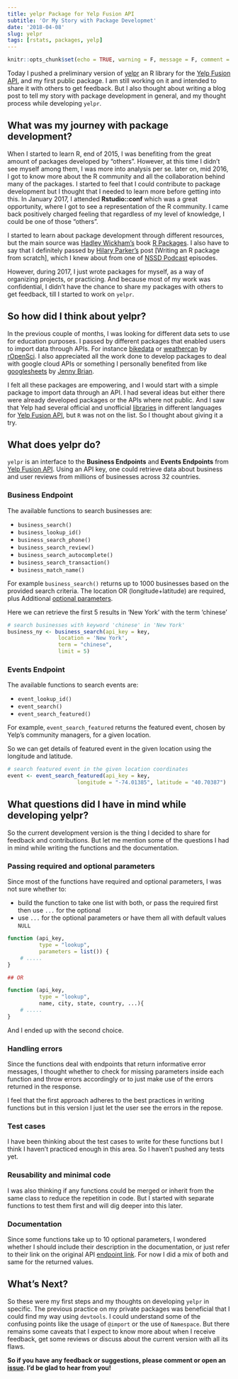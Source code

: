 ```yaml
---
title: yelpr Package for Yelp Fusion API
subtitle: 'Or My Story with Package Developmet'
date: '2018-04-08'
slug: yelpr
tags: [rstats, packages, yelp]
---
```


```r
knitr::opts_chunk$set(echo = TRUE, warning = F, message = F, comment = "")
```

Today I pushed a preliminary version of [yelpr](https://github.com/OmaymaS/yelpr) an R library for the [Yelp Fusion API](https://www.yelp.com/developers/documentation/v3/get_started), and my first public package. I am still working on it and intended to share it with others to get feedback. But I also thought about writing a blog post to tell my story with package development in general, and my thought process while developing `yelpr`.

## What was my journey with package development? 

When I started to learn R, end of 2015, I was benefiting from the great amount of packages developed by "others". However, at this time I didn't see myself among them, I was more into analysis per se. later on, mid 2016, I got to know more about the R community and all the collaboration behind many of the packages. I started to feel that I could contribute to package development but I thought that I needed to learn more before getting into this. In January 2017, I attended **Rstudio::conf** which was a great opportunity, where I got to see a representation of the R community. I came back positively charged feeling that regardless of my level of knowledge, I could be one of those "others".

I started to learn about package development through different resources, but the main source was [Hadley Wickham's](https://github.com/hadley) book [R Packages](http://r-pkgs.had.co.nz/). I also have to say that I definitely passed by [Hilary Parker's](https://github.com/hilaryparker) post [Writing an R package from scratch], which I knew about from one of [NSSD Podcast](http://nssdeviations.com/) episodes.

However, during 2017, I just wrote packages for myself, as a way of organizing projects, or practicing. And because most of my work was confidential, I didn't have the chance to share my packages with others to get feedback, till I started to work on `yelpr`.

## So how did I think about yelpr?

In the previous couple of months, I was looking for different data sets to use for education purposes. I passed by different packages that enabled users to import data through APIs. For instance [bikedata](https://github.com/ropensci/bikedata) or [weathercan](https://github.com/ropensci/weathercan) by [rOpenSci](https://github.com/ropensci). I also appreciated all the work done to develop packages to deal with google cloud APIs or something I personally benefited from like [googlesheets](https://github.com/jennybc/googlesheets) by [Jenny Brian](https://github.com/jennybc). 

I felt all these packages are empowering, and I would start with a simple package to import data through an API. I had several ideas but either there were already developed packages or the APIs where not public. And I saw that Yelp had several official and unofficial [libraries](https://github.com/Yelp/yelp-api) in different languages for [Yelp Fusion API](https://www.yelp.com/developers/documentation/v3/get_started), but `R` was not on the list. So I thought about giving it a try.

## What does yelpr do?

`yelpr` is an interface to the **Business Endpoints** and **Events Endpoints** from [Yelp Fusion API](https://www.yelp.com/developers/documentation/v3/get_started). Using an API key, one could retrieve data about business and user reviews from millions of businesses across 32 countries.


### Business Endpoint 

The available functions to search businesses are:

- `business_search()`
- `business_lookup_id()`
- `business_search_phone()`
- `business_search_review()`
- `business_search_autocomplete()`
- `business_search_transaction()`
- `business_match_name()`


For example `business_search()` returns up to 1000 businesses based on the provided search criteria. The location OR (longitude+latitude) are required, plus Additional [optional parameters](https://www.yelp.com/developers/documentation/v3/business_search).

Here we can retrieve the first 5 results in 'New York' with the term 'chinese'

```r
# search businesses with keyword 'chinese' in 'New York'
business_ny <- business_search(api_key = key,
                location = 'New York',
                term = "chinese",
                limit = 5)
```


### Events Endpoint

The available functions to search events are:

- `event_lookup_id()`
- `event_search()`
- `event_search_featured()`

For example, `event_search_featured` returns the featured event, chosen by Yelp's community managers, for a given location.

So we can get details of featured event in the given location using the longitude and latitude.

```r
# search featured event in the given location coordinates
event <- event_search_featured(api_key = key,
                      longitude = "-74.01385", latitude = "40.70387")
```


## What questions did I have in mind while developing yelpr?

So the current development version is the thing I decided to share for feedback and contributions. But let me mention some of the questions I had in mind while writing the functions and the documentation.

### Passing required and optional parameters

Since most of the functions have required and optional parameters, I was not sure whether to:

- build the function to take one list with both, or pass the required first then use `...` for the optional
- use `...` for the optional parameters or have them all with default values `NULL`

```r

function (api_key,
          type = "lookup",
          parameters = list()) {
    # .....
}

## OR

function (api_key,
          type = "lookup",
          name, city, state, country, ...){
    # .....
}
```

And I ended up with the second choice.

### Handling errors

Since the functions deal with endpoints that return informative error messages, I thought whether to check for missing parameters inside each function and throw errors accordingly or to just make use of the errors returned in the response. 

I feel that the first approach adheres to the best practices in writing functions but in this version I just let the user see the errors in the repose.


### Test cases

I have been thinking about the test cases to write for these functions but I think I haven't practiced enough in this area. So I haven't pushed any tests yet.

### Reusability and minimal code

I was also thinking if any functions could be merged or inherit from the same class to reduce the repetition in code. But I started with separate functions to test them first and will dig deeper into this later.

### Documentation

Since some functions take up to 10 optional parameters, I wondered whether I should include their description in the documentation, or just refer to their link on the original API [endpoint link](https://www.yelp.com/developers/documentation/v3/business_search). For now I did a mix of both and same for the returned values.


## What's Next?

So these were my first steps and my thoughts on developing `yelpr` in specific. The previous practice on my private packages was beneficial that I could find my way using `devtools`. I could understand some of the confusing points like the usage of `@import` or the use of `Namespace`. But there remains some caveats that I expect to know more about when I receive feedback, get some reviews or discuss about the current version with all its flaws. 

**So if you have any feedback or suggestions, please comment or open an [issue](https://github.com/OmaymaS/yelpr/issues). I'd be glad to hear from you!**